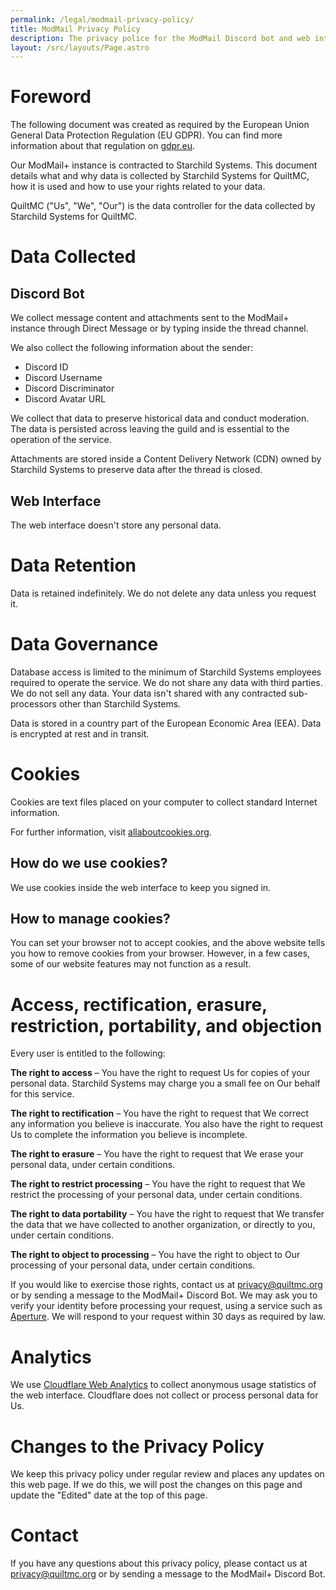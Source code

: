 ```yaml
---
permalink: /legal/modmail-privacy-policy/
title: ModMail Privacy Policy
description: The privacy police for the ModMail Discord bot and web interface.
layout: /src/layouts/Page.astro
---
```


# Foreword

The following document was created as required by the European Union General Data Protection Regulation (EU GDPR).
You can find more information about that regulation on [gdpr.eu](https://gdpr.eu/).

Our ModMail+ instance is contracted to Starchild Systems.
This document details what and why data is collected by Starchild Systems for QuiltMC,
how it is used and how to use your rights related to your data.

QuiltMC ("Us", "We", "Our") is the data controller for the data collected by Starchild Systems for QuiltMC.

# Data Collected

## Discord Bot

We collect message content and attachments sent to the ModMail+ instance through Direct Message or by typing inside the thread channel.

We also collect the following information about the sender:
* Discord ID
* Discord Username
* Discord Discriminator
* Discord Avatar URL

We collect that data to preserve historical data and conduct moderation. The data is persisted across leaving the guild and is essential to the operation of the service.

Attachments are stored inside a Content Delivery Network (CDN) owned by Starchild Systems to preserve data after the thread is closed.

## Web Interface

The web interface doesn't store any personal data.

# Data Retention

Data is retained indefinitely. We do not delete any data unless you request it.

# Data Governance

Database access is limited to the minimum of Starchild Systems employees required to operate the service. We do not share any data with third parties.
We do not sell any data. Your data isn't shared with any contracted sub-processors other than Starchild Systems.

Data is stored in a country part of the European Economic Area (EEA). Data is encrypted at rest and in transit.

# Cookies

Cookies are text files placed on your computer to collect standard Internet information.

For further information, visit [allaboutcookies.org](https://allaboutcookies.org).

## How do we use cookies?

We use cookies inside the web interface to keep you signed in.

## How to manage cookies?

You can set your browser not to accept cookies, and the above website tells you how to remove cookies from your browser.
However, in a few cases, some of our website features may not function as a result.

# Access, rectification, erasure, restriction, portability, and objection

Every user is entitled to the following:

**The right to access** – You have the right to request Us for copies of your personal data.
Starchild Systems may charge you a small fee on Our behalf for this service.

**The right to rectification** – You have the right to request that We correct any information
you believe is inaccurate. You also have the right to request Us to complete the information
you believe is incomplete.

**The right to erasure** – You have the right to request that We erase your personal data,
under certain conditions.

**The right to restrict processing** – You have the right to request that We restrict the
processing of your personal data, under certain conditions.

**The right to data portability** – You have the right to request that We transfer the data
that we have collected to another organization, or directly to you, under certain conditions.

**The right to object to processing** – You have the right to object to Our processing of
your personal data, under certain conditions.

If you would like to exercise those rights, contact us at [privacy@quiltmc.org](mailto:privacy@quiltmc.org)
or by sending a message to the ModMail+ Discord Bot.
We may ask you to verify your identity before processing your request, using a service such as [Aperture](https://aperture.starchild.systems).
We will respond to your request within 30 days as required by law.

# Analytics

We use [Cloudflare Web Analytics](https://www.cloudflare.com/en-gb/web-analytics/) to
collect anonymous usage statistics of the web interface.
Cloudflare does not collect or process personal data for Us.

# Changes to the Privacy Policy

We keep this privacy policy under regular review and places any updates on this web page.
If we do this, we will post the changes on this page and update the "Edited" date at the top of this page.

# Contact

If you have any questions about this privacy policy, please contact us at
[privacy@quiltmc.org](mailto:privacy@quiltmc.org) or by sending a message to the ModMail+ Discord Bot.
